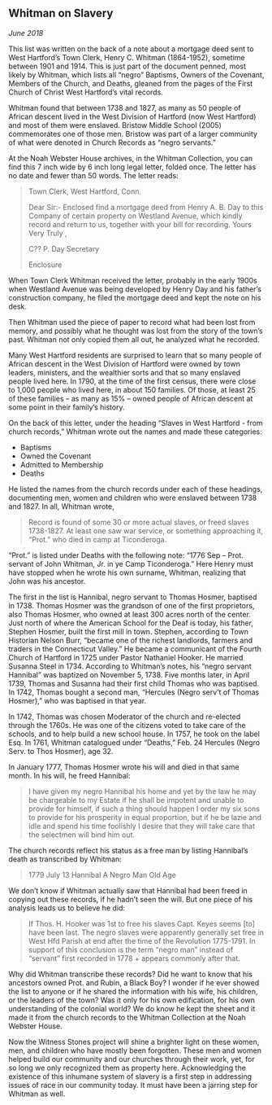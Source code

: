 ## Whitman on Slavery {-}

*June 2018*

This list was written on the back of a note about a mortgage deed sent to West Hartford’s Town Clerk, Henry C. Whitman (1864-1952), sometime between 1901 and 1914. This is just part of the document penned, most likely by Whitman, which lists all “negro” Baptisms, Owners of the Covenant, Members of the Church, and Deaths, gleaned from the pages of the First Church of Christ West Hartford’s vital records.

Whitman found that between 1738 and 1827, as many as 50 people of African descent lived in the West Division of Hartford (now West Hartford) and most of them were enslaved. Bristow Middle School (2005) commemorates one of those men. Bristow was part of a larger community of what were denoted in Church Records as “negro servants.”

At the Noah Webster House archives, in the Whitman Collection, you can find this 7 inch wide by 6 inch long legal letter, folded once. The letter has no date and fewer than 50 words.
The letter reads:

> Town Clerk,
> West Hartford, Conn.
>
> Dear Sir:-
> Enclosed find a mortgage deed from Henry A. B. Day to this Company of certain property on Westland Avenue, which kindly record and return to us, together with your bill for recording.
> Yours Very Truly ,
>
> C?? P. Day
> Secretary
>
> Enclosure

When Town Clerk Whitman received the letter, probably in the early 1900s when Westland Avenue was being developed by Henry Day and his father’s construction company, he filed the mortgage deed and kept the note on his desk.

Then Whitman used the piece of paper to record what had been lost from memory, and possibly what he thought was lost from the story of the town’s past. Whitman not only copied them all out, he analyzed what he recorded.

Many West Hartford residents are surprised to learn that so many people of African descent in the West Division of Hartford were owned by town leaders, ministers, and the wealthier sorts and that so many enslaved people lived here. In 1790, at the time of the first census, there were close to 1,000 people who lived here, in about 150 families. Of those, at least 25 of these families -- as many as 15% -- owned people of African descent at some point in their family’s history.

On the back of this letter, under the heading “Slaves in West Hartford - from church records,” Whitman wrote out the names and made these categories:

- Baptisms
- Owned the Covenant
- Admitted to Membership
- Deaths

He listed the names from the church records under each of these headings, documenting men, women and children who were enslaved between 1738 and 1827. In all, Whitman wrote,

> Record is found of some 30 or more actual slaves, or freed slaves 1738-1827. At least one saw war service, or something approaching it, “Prot.” who died in camp at Ticonderoga.

“Prot.” is listed under Deaths with the following note: “1776 Sep -- Prot. servant of John Whitman, Jr. in ye Camp Ticonderoga.” Here Henry must have stopped when he wrote his own surname, Whitman, realizing that John was his ancestor.

The first in the list is Hannibal, negro servant to Thomas Hosmer, baptised in 1738. Thomas Hosmer was the grandson of one of the first proprietors, also Thomas Hosmer, who owned at least 300 acres north of the center. Just north of where the American School for the Deaf is today, his father, Stephen Hosmer, built the first mill in town. Stephen, according to Town Historian Nelson Burr, “became one of the richest landlords, farmers and traders in the Connecticut Valley.” He became a communicant of the Fourth Church of Hartford in 1725 under Pastor Nathaniel Hooker. He married Susanna Steel in 1734. According to Whitman’s notes, his “negro servant Hannibal” was baptized on November 5, 1738. Five months later, in April 1739, Thomas and Susanna had their first child Thomas who was baptised. In 1742, Thomas bought a second man, “Hercules (Negro serv’t of Thomas Hosmer),” who was baptised in that year.

In 1742, Thomas was chosen Moderator of the church and re-elected through the 1760s. He was one of the citizens voted to take care of the schools, and to help build a new school house. In 1757, he took on the label Esq. In 1761, Whitman catalogued under “Deaths,” Feb. 24 Hercules (Negro Serv. to Thos Hosmer), age 32.

In January 1777, Thomas Hosmer wrote his will and died in that same month. In his will, he freed Hannibal:

> I have given my negro Hannibal his home and yet by the law he may be chargeable to my Estate if he shall be impotent and unable to provide for himself, if such a thing should happen I order my six sons to provide for his prosperity in equal proportion, but if he be lazie and idle and spend his time foolishly I desire that they will take care that the selectmen will bind him out.

The church records reflect his status as a free man by listing Hannibal’s death as transcribed by Whitman:

> 1779 July 13 Hannibal A Negro Man Old Age

We don’t know if Whitman actually saw that Hannibal had been freed in copying out these records, if he hadn’t seen the will. But one piece of his analysis leads us to believe he did:

> If Thos. H. Hooker was 1st to free his slaves Capt. Keyes seems [to] have been last. The negro slaves were apparently generally set free in West Hfd Parish at end after the time of the Revolution 1775-1791. In support of this conclusion is the term “negro man” instead of “servant” first recorded in 1778 + appears commonly after that.

Why did Whitman transcribe these records? Did he want to know that his ancestors owned Prot. and Rubin, a Black Boy? I wonder if he ever showed the list to anyone or if he shared the information with his wife, his children, or the leaders of the town? Was it only for his own edification, for his own understanding of the colonial world? We do know he kept the sheet and it made it from the church records to the Whitman Collection at the Noah Webster House.

Now the Witness Stones project will shine a brighter light on these women, men, and children who have mostly been forgotten. These men and women helped build our community and our churches through their work, yet, for so long we only recognized them as property here. Acknowledging the existence of this inhumane system of slavery is a first step in addressing issues of race in our community today. It must have been a jarring step for Whitman as well.
